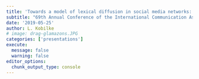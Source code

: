 ```yaml
---
title: 'Towards a model of lexical diffusion in social media networks: A case study of the dissemination of the term “lying press” in Germany'
subtitle: "69th Annual Conference of the International Communication Association (ICA), Washington, DC, USA"
date: '2019-05-25'
author: L. Kobilke
# image: drag-glamazons.JPG
categories: ['presentations']
execute: 
  message: false
  warning: false
editor_options: 
  chunk_output_type: console
---
```


